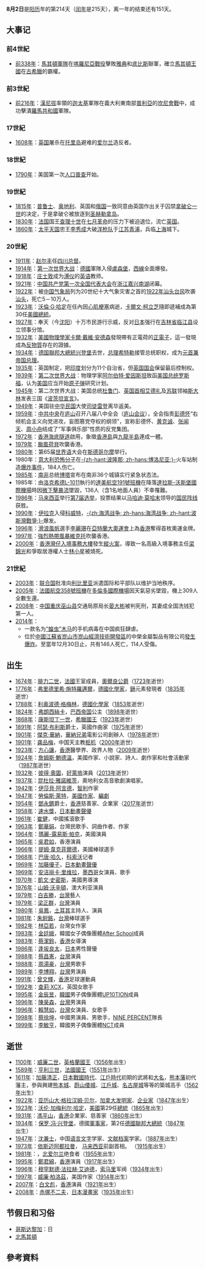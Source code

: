 {{DayInMonth|8}}

'''8月2日'''是[[阳历|阳历]]年的第214天（[[闰年|闰年]]是215天），离一年的结束还有151天。

== 大事记 ==
=== 前4世紀 ===
* [[前338年|前338年]]：[[馬其頓阿吉德王朝陸軍|馬其頓軍隊]]在[[喀羅尼亞戰役|喀羅尼亞戰役]]擊敗[[雅典|雅典]]和[[底比斯|底比斯]]聯軍，確立[[馬其頓王國|馬其頓王國]]在[[古希臘|古希臘]]的霸權。

=== 前3世紀 ===
* [[前216年|前216年]]：[[漢尼拔|漢尼拔]]率領的[[迦太基|迦太基]]軍隊在義大利東南部[[普利亞|普利亞]]的[[坎尼會戰|坎尼會戰]]中，成功擊潰[[羅馬共和國|羅馬共和國]]軍隊。

=== 17世紀 ===
* [[1608年|1608年]]：[[英国|英国]]屠杀在[[托里岛|托里岛]]避难的[[爱尔兰|爱尔兰]]造反者。

=== 18世紀 ===
* [[1790年|1790年]]：美国第一次[[人口普查|人口普查]]开始。

=== 19世紀 ===
* [[1815年|1815年]]：[[普鲁士|普鲁士]]、[[奥地利|奥地利]]、英国和[[俄国|俄国]]一致同意由英国作出关于囚禁[[拿破仑一世|拿破仑一世]]的决定，于是拿破仑被放逐到[[圣赫勒拿岛|圣赫勒拿岛]]。
* [[1830年|1830年]]：[[法国|法国]]国王[[查理十世_(法兰西)|查理十世]]在[[七月革命|七月革命]]的压力下被迫退位，流亡[[英国|英国]]。
* [[1860年|1860年]]：[[太平天国|太平天国]]忠王[[李秀成|李秀成]]大破[[洋枪队|洋枪队]]于[[江苏|江苏]][[青浦|青浦]]，兵临[[上海|上海]]城下。

=== 20世紀 ===
* [[1911年|1911年]]：[[赵尔丰|赵尔丰]]任[[四川总督|四川总督]]。
* [[1914年|1914年]]：[[第一次世界大战|第一次世界大战]]：[[德意志帝國|德國]]軍隊入侵[[盧森堡|盧森堡]]，[[西線|西線]]全面爆發。
* [[1918年|1918年]]：[[庄士敦|庄士敦]]成为[[溥仪|溥仪]]的[[英语|英语]]教师。
* [[1921年|1921年]]：[[中国共产党第一次全国代表大会|中国共产党第一次全国代表大会]]在[[浙江|浙江]][[嘉兴南湖|嘉兴南湖]]闭幕。
* [[1922年|1922年]]：被[[中国气象局|中国气象局]]列为20世纪十大气象灾害之首的[[1922年汕头台风|1922年汕头台风]]吹袭[[汕头|汕头]]，死亡5－10万人。
* [[1923年|1923年]]：[[沃倫·G·哈定|沃倫·G·哈定]]在任內因[[心肌梗塞|心肌梗塞]]病逝，[[卡爾文·柯立芝|卡爾文·柯立芝]]隨即遞補成為第30任[[美國總統|美國總統]]。
* [[1927年|1927年]]：奉天（今[[沈阳|沈阳]]）十万市民游行示威，反对[[日本|日本]]强行在[[吉林省|吉林省]][[临江县|临江县]]设立领事分馆。
* [[1932年|1932年]]：[[美國|美國]][[物理學家|物理學家]][[卡爾·戴維·安德森|卡爾·戴維·安德森]]發現帶有正電荷的[[正電子|正電子]]，這一發現成為[[反物質|反物質]]存在的證據。
* [[1934年|1934年]]：[[德国|德国]][[聯邦大總統|聯邦大總統]][[保罗·冯·兴登堡|兴登堡]]去世，[[德国总理|总理]][[阿道夫·希特勒|希特勒]]接管总统职权，成为[[元首兼帝国总理|元首兼帝国总理]]。
* [[1935年|1935年]]：英国制定{{link-en|1935年印度政府法案|Government of India Act 1935|印度政府法案}}，把[[印度|印度]]划分为11个自治省，但[[英国国会|英国国会]]保留最后控制权。
* [[1939年|1939年]]：[[第二次世界大战|第二次世界大战]]：物理学家[[阿尔伯特·爱因斯坦|阿尔伯特·爱因斯坦]]致函[[美国总统|美国总统]][[富兰克林·德拉诺·罗斯福|罗斯福]]，认为[[美国|美国]]应当开始[[原子弹|原子弹]]研究计划。
* [[1945年|1945年]]：第二次世界大战：美国总统[[杜鲁门|杜鲁门]]、[[英国首相|英国首相]][[艾德礼|艾德礼]]及[[苏联|苏联]]领袖[[斯大林|斯大林]]发表三国《[[波茨坦宣言|波茨坦宣言]]》。
* [[1949年|1949年]]：美国驻[[中华民国|中华民国]]大使[[司徒雷登|司徒雷登]]离华返美。
* [[1959年|1959年]]：[[中共中央|中共中央]]在[[庐山|庐山]]召开八届八中全会（[[庐山会议_(1959年)|庐山会议]]），全会指责[[彭德怀|彭德怀]]“右倾机会主义向党进攻，妄图篡党夺权的纲领”，宣称彭德怀、[[黄克诚|黄克诚]]、[[张闻天|张闻天]]、[[周小舟|周小舟]]结成了“军事俱乐部”性质的反党集团。
* [[1972年|1972年]]：[[香港海底隧道|香港海底隧道]]啟用，象徵[[香港島|香港島]]與[[九龍|九龍半島]]連成一體。
* [[1979年|1979年]]：[[颱風荷貝|颱風荷貝]]吹襲香港。
* [[1980年|1980年]]：第65届[[世界语|世界语]]大会在[[斯德哥尔摩|斯德哥尔摩]]举行。
* 1980年：[[意大利|意大利]][[恐怖分子|恐怖分子]]在[[博洛尼亚|-{zh-hant:波隆那; zh-hans:博洛尼亚;}-]]火车站制造[[博洛尼亞慘案|爆炸事件]]，184人伤亡。
* [[1985年|1985年]]：[[南非|南非]]总统[[博塔|博塔]]宣布在南非36个城镇实行紧急状态法。
* 1985年：由[[洛克希德L-1011|洛克希德L-1011]]執行的[[達美航空191號班機|達美航空191號班機]]在降落[[達拉斯-沃斯堡國際機場|達拉斯-沃斯堡國際機場]]時因[[微下擊暴流|微下擊暴流]]墜毀，136人（含1名地面人員）不幸罹難。
* [[1986年|1986年]]：[[马来西亚|马来西亚]]举行[[1986年马来西亚大选|第7届选举]]，投票结果以[[马哈迪·莫哈末|马哈迪·莫哈末]]领导的[[國民陣線|国民阵线]]获胜。
* [[1990年|1990年]]：[[伊拉克|伊拉克]]入侵[[科威特|科威特]]，[[海湾战争|-{zh:海湾战争; zh-hans:海湾战争; zh-hant:波斯灣戰爭;}-]]爆发。
* [[1996年|1996年]]：[[滑浪風帆|滑浪風帆]]選手[[李麗珊|李麗珊]]在[[亞特蘭大奧運會|亞特蘭大奧運會]]上為[[香港|香港]]奪得首枚奧運金牌。
* [[1997年|1997年]]：[[強烈熱帶風暴維克托|強烈熱帶風暴維克托]]吹襲香港。
* [[2000年|2000年]]：[[香港|香港]][[灣仔|灣仔]][[入境事務大樓|入境事務大樓]]發生[[入境事務大樓縱火案|縱火案]]，導致一名高級入境事務主任[[梁錦光|梁錦光]]和爭取居港權人士[[林小星|林小星]]被燒死。

=== 21世紀 ===
* [[2003年|2003年]]：[[联合国|联合国]]批准向[[利比里亚|利比里亚]]派遣国际和平部队以维护当地秩序。
* [[2005年|2005年]]：[[法國航空358號班機事故|法國航空358號班機]]在[[多倫多國際機場|多倫多國際機場]]因天氣惡劣墜毀，機上309人全數生還。
* [[2008年|2008年]]：[[中国|中国]][[重庆|重庆]][[巫山县|巫山县]]交通局原局长[[晏大彬|晏大彬]]被判死刑，其妻成全国洗钱犯第一人。
* [[2014年|2014年]]：
** 一款名为[[蝗虫木马|“蝗虫”木马]]的手机病毒在中国疯狂肆虐。
** 位於[[中华人民共和国|中國]][[江蘇省|江蘇省]][[崑山市|崑山市]][[崑山經濟技術開發區|崑山經濟技術開發區]]的中榮金屬製品有限公司[[崑山中榮工廠爆炸事故|發生爆炸]]。至當年12月30日止，共有146人死亡，114人受傷。

== 出生 ==
* [[1674年|1674年]]：[[菲利普二世_(奥尔良公爵)|腓力二世]]，[[法國|法國]]王室成員，[[奧爾良公爵|奧爾良公爵]]（[[1723年|1723年]]逝世）
* [[1776年|1776年]]：[[弗里德里希·施特羅邁爾|弗里德里希·施特羅邁爾]]，[[德國|德國]][[化學家|化學家]]，[[鎘|鎘]]元素發現者（[[1835年|1835年]]逝世）
* [[1788年|1788年]]：[[利奥波德·格梅林|利奥波德·格梅林]]，[[德國|德國]][[化學家|化學家]]（[[1853年|1853年]]逝世）
* [[1824年|1824年]]：[[弗朗西絲卡公主_(巴西)|弗朗西絲卡]]，[[巴西帝国|巴西帝国]]公主（[[1898年|1898年]]逝世）
* [[1868年|1868年]]：[[康斯坦丁一世_(希臘)|康斯坦丁一世]]，[[希臘國王|希臘國王]]（[[1923年|1923年]]逝世）
* [[1891年|1891年]]：[[阿瑟·布利斯|阿瑟·布利斯]]爵士，英國作曲家（[[1975年|1975年]]逝世）
* [[1901年|1901年]]：[[傑克·華納|傑克·華納]]，[[華納兄弟|華納兄弟]]電影公司創辦人（[[1978年|1978年]]逝世）
* [[1901年|1901年]]：[[龚品梅|龚品梅]]，中国天主教[[枢机|枢机]]（[[2000年|2000年]]逝世）
* [[1923年|1923年]]：[[方心讓|方心讓]]，[[香港|香港]]醫學界、政界人物（[[2009年|2009年]]逝世）
* [[1924年|1924年]]：[[詹姆斯·鮑德溫|詹姆斯·鮑德溫]]，美國作家、小說家、詩人、劇作家和社會活動家（[[1987年|1987年]]逝世）
* [[1932年|1932年]]：[[彼得·奧圖|彼得·奧圖]]，[[好萊塢|好萊塢]]演員（[[2013年|2013年]]逝世）
* [[1937年|1937年]]：[[昆杜拉·雅諾維茨|昆杜拉·雅諾維茨]]，奧地利女高音歌劇演唱家。
* [[1942年|1942年]]：[[伊莎貝·阿言德|伊莎貝·阿言德]]，[[智利|智利]]作家
* [[1947年|1947年]]：[[勞倫斯·萊特|勞倫斯·萊特]]，[[美國|美國]][[作家|作家]]、[[編劇|編劇]]
* [[1954年|1954年]]：[[鄧永鏘|鄧永鏘]]爵士，[[香港|香港]]慈善家、企業家（[[2017年|2017年]]逝世）
* [[1958年|1958年]]：[[速水獎|速水獎]]，[[日本動畫|日本動畫]][[聲優|聲優]]
* [[1961年|1961年]]：[[崔健|崔健]]，中國搖滾歌手
* [[1963年|1963年]]：[[鄭華娟|鄭華娟]]，台灣民歌手、詞曲作者、作家
* [[1964年|1964年]]：[[瑪麗-露易斯·帕克|瑪麗-露易斯·帕克]]，美國演員
* [[1965年|1965年]]：[[吳君如|吳君如]]，香港演員
* [[1966年|1966年]]：[[提姆·韋克菲爾德|提姆·韋克菲爾德]]，美國棒球選手
* [[1968年|1968年]]：[[巴唐·哈久|巴唐·哈久]]，[[科索沃|科索沃]]记者
* [[1969年|1969年]]：[[加藤優子|加藤優子]]，[[日本動畫|日本動畫]][[聲優|聲優]]
* [[1969年|1969年]]：[[安洁丽卡·里维拉|安洁丽卡·里维拉]]，[[墨西哥|墨西哥]]女演員、歌手
* [[1970年|1970年]]：[[凱文·史密斯|凱文·史密斯]]，美國男導演
* [[1976年|1976年]]：[[山姆·沃辛頓|山姆·沃辛頓]]，澳大利亚演員
* [[1979年|1979年]]：[[白吉勝|白吉勝]]，[[台灣|台灣]]藝人
* [[1979年|1979年]]：[[梁正群|梁正群]]，[[台灣|台灣]]演員
* [[1980年|1980年]]：[[吳承鳳|吳鳳]]，[[土耳其|土耳其]]主持人、演員
* [[1981年|1981年]]：[[朱尉銘|朱尉銘]]，[[台灣|台灣]]棒球選手
* [[1982年|1982年]]：[[林亞若|林亞若]]，台灣女作家
* [[1983年|1983年]]：[[金廷娥|金廷娥]]，韓國女子偶像團體[[After_School|After School]]成員
* [[1983年|1983年]]：[[蔡潔鈴|蔡潔鈴]]，[[香港|香港]]女導演
* [[1986年|1986年]]：[[逢坂良太|逢坂良太]]，[[日本|日本]]男性聲優
* [[1988年|1988年]]：[[蔡昌憲|蔡昌憲]]，[[台灣|台灣]]演員
* [[1988年|1988年]]：[[周湯豪|周湯豪]]，[[台灣|台灣]]男歌手
* [[1989年|1989年]]：[[李博翔|李博翔]]，[[台灣|台灣]]男演員
* [[1991年|1991年]]：[[曾文輝|曾文輝]]，[[香港|香港]]足球運動員
* [[1992年|1992年]]：[[查莉·XCX|查莉·XCX]]，英国女歌手
* [[1995年|1995年]]：[[金辰昱|金辰昱]]，[[韓國|韓國]]男子偶像團體[[UP10TION|UP10TION]]成員
* [[1996年|1996年]]：[[陳昊森|陳昊森]]，[[台灣|台灣]]男演員
* [[1996年|1996年]]：[[賴慧如|賴慧如]]，[[台灣|台灣]]女演員、女歌手
* [[1998年|1998年]]：[[蔡徐坤|蔡徐坤]]，中國男演員、男歌手，[[NINE_PERCENT|NINE PERCENT]]隊長
* [[1999年|1999年]]：[[李敏亨|李敏亨]]，韓國男子偶像團體[[NCT|NCT]]成員

== 逝世 ==
* [[1100年|1100年]]：[[威廉二世_(英格蘭)|威廉二世]]，[[英格蘭國王|英格蘭國王]]（[[1056年|1056年]]出生）
* [[1589年|1589年]]：[[亨利三世_(法兰西)|亨利三世]]，[[法國國王|法國國王]]（[[1551年|1551年]]出生）
* [[1611年|1611年]]：[[加藤清正|加藤清正]]，[[日本戰國時代|日本戰國時代]]、[[江戶時代|江戶時代]]初期的武將和[[大名_(称谓)|大名]]，[[熊本藩|熊本藩]]初代藩主，參與興建[[熊本城|熊本城]]、[[蔚山倭城|蔚山倭城]]、[[江戶城|江戶城]]、[[名古屋城|名古屋城]]等等的築城高手（[[1562年|1562年]]出生）
* [[1922年|1922年]]：[[亚历山大·格拉汉姆·贝尔|亚历山大·格拉汉姆·贝尔]]，[[加拿大|加拿大]][[发明家|发明家]]、[[企业家|企业家]]（[[1847年|1847年]]出生）
* [[1923年|1923年]]：[[沃伦·加梅利尔·哈定|沃伦·加梅利尔·哈定]]，[[美國|美國]]第29任[[美國總統|總統]]（[[1865年|1865年]]出生）
* [[1931年|1931年]]：[[馮平山|馮平山]]，[[香港|香港]]企業家、慈善家（[[1860年|1860年]]出生）
* [[1934年|1934年]]：[[保罗·冯·兴登堡|保罗·冯·兴登堡]]，德國[[軍事家|軍事家]]，第2任[[德國聯邦大總統|德國聯邦大總統]]（[[1847年|1847年]]出生）
* [[1947年|1947年]]：[[沈兼士|沈兼士]]，中国[[语言文字|语言文字]]学家、[[文献|文献档案]]学家。（[[1887年|1887年]]出生）
* [[1973年|1973年]]：[[依斯迈阿都拉曼|依斯迈阿都拉曼]]， [[马来西亚|马来西亚]]前副首相。 （[[1915年|1915年]]出生）
* [[1981年|1981年]]：{{link-en|基兰·多尔蒂|Kieran Doherty (hunger striker)}}，[[北爱尔兰|北爱尔兰]]绝食者（[[1955年|1955年]]出生）
* [[1995年|1995年]]：[[鄭君綿|鄭君綿]]，[[香港|香港]]演員（[[1917年|1917年]]出生）
* [[1996年|1996年]]：[[穆罕默德·法拉赫·艾迪德|穆罕默德·法拉赫·艾迪德]]，[[索马里|索马里]]军阀（[[1934年|1934年]]出生）
* [[1997年|1997年]]：[[威廉·柏洛茲|威廉·柏洛茲]]，美国作家（[[1914年|1914年]]出生）
* [[2007年|2007年]]：[[白文彪|白文彪]]，[[香港|香港]]演員（[[1921年|1921年]]出生）
* [[2008年|2008年]]：[[赤塚不二夫|赤塚不二夫]]，[[日本|日本]][[漫畫家|漫畫家]]（[[1935年|1935年]]出生）

== 节假日和习俗 ==
* [[哥斯达黎加|哥斯达黎加]]：{{link-es|天使之后 (哥斯达黎加)|Virgen de los Ángeles (Costa Rica)|天使之-{后}-}}日
* [[北馬其頓|北馬其頓]]{{le|共和國日 (北馬其頓)|Republic Day (North Macedonia)|共和國日}}

== 參考資料 ==
{{commonscat|2 August}}
{{reflist}}
{{月份}}